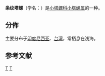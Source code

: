 {{Speciesbox
 |taxon=Pyramidella sulcata
 |authority = (A. Adams, 1854)
 |synonyms_ref= 
 |synonyms=
}}

'''条纹塔螺'''（学名：''{{lang|la |Pyramidella sulcata}}''）是[[小塔螺科|小塔螺科]][[小塔螺属|小塔螺属]]的一种{{r|shell_1765|TaiBIF_314716|TaiBNET_314716}}。

==分佈==
主要分布于[[印度尼西亚|印度尼西亚]]{{r|shell_1765|shelldoc_720090224019}}、[[台湾|台湾]]{{r|shell_1765|shelldoc_200001}}，常栖息在浅海{{r|shell_1765}}。

==参考文献==
{{reflist |refs=
<ref name="shell_1765">{{cite web
 |url=http://shell.sinica.edu.tw/chinese/shellbase_detail.php?science_no=1765
 |title=国际贝库：条纹塔螺
 |publisher=台湾贝类资料库
 |access-date=2009-08-11
 |language=zh-hant
 |archive-date=2016-03-04
 |archive-url=https://web.archive.org/web/20160304104128/http://shell.sinica.edu.tw/chinese/shellbase_detail.php?science_no=1765
 |dead-url=no
 }}</ref>
<ref name="shelldoc_200001">{{shelldoc_200001}}</ref>
<ref name="shelldoc_720090224019">{{shelldoc_720090224019}}</ref>
<ref name="TaiBIF_314716">{{TaiBIF| zh=條紋塔螺 | id=314716 | binomial=Pyramidella sulcata | authority=A. Adams, 1854 | var= | access-date=2013-01-24}}</ref>
<ref name="TaiBNET_314716">{{TaiBNET| zh=條紋塔螺 | id=314716 | binomial=Pyramidella sulcata | authority=A. Adams, 1854 | var= | access-date=2013-01-24}}</ref>
}}

{{Taxonbar}}
[[Category:小塔螺属|T]]
[[Category:_1854年描述的动物|T]]